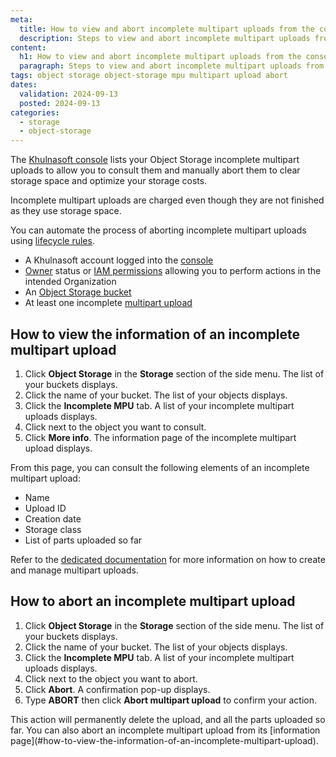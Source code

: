 ```yaml
---
meta:
  title: How to view and abort incomplete multipart uploads from the console
  description: Steps to view and abort incomplete multipart uploads from the Khulnasoft console.
content:
  h1: How to view and abort incomplete multipart uploads from the console
  paragraph: Steps to view and abort incomplete multipart uploads from the Khulnasoft console.
tags: object storage object-storage mpu multipart upload abort
dates:
  validation: 2024-09-13
  posted: 2024-09-13
categories:
  - storage
  - object-storage
---
```


The [Khulnasoft console](https://console.khulnasoft.com/) lists your Object Storage incomplete multipart uploads to allow you to consult them and manually abort them to clear storage space and optimize your storage costs.

<Message type="note">
Incomplete multipart uploads are charged even though they are  not finished as they use storage space.
</Message>

You can automate the process of aborting incomplete multipart uploads using [lifecycle rules](/storage/object/how-to/manage-lifecycle-rules).

<Macro id="requirements" />

- A Khulnasoft account logged into the [console](https://console.khulnasoft.com)
- [Owner](/identity-and-access-management/iam/concepts/#owner) status or [IAM permissions](/identity-and-access-management/iam/concepts/#permission) allowing you to perform actions in the intended Organization
- An [Object Storage bucket](/storage/object/how-to/create-a-bucket/)
- At least one incomplete [multipart upload](/storage/object/api-cli/multipart-uploads/)

## How to view the information of an incomplete multipart upload

1. Click **Object Storage** in the **Storage** section of the side menu. The list of your buckets displays.
2. Click the name of your bucket. The list of your objects displays.
3. Click the **Incomplete MPU** tab. A list of your incomplete multipart uploads displays.
4. Click <Icon name="more" /> next to the object you want to consult.
5. Click **More info**. The information page of the incomplete multipart upload displays.

From this page, you can consult the following elements of an incomplete multipart upload:
- Name
- Upload ID
- Creation date
- Storage class
- List of parts uploaded so far

Refer to the [dedicated documentation](/storage/object/api-cli/multipart-uploads/) for more information on how to create and manage multipart uploads.

## How to abort an incomplete multipart upload

1. Click **Object Storage** in the **Storage** section of the side menu. The list of your buckets displays.
2. Click the name of your bucket. The list of your objects displays.
3. Click the **Incomplete MPU** tab. A list of your incomplete multipart uploads displays.
4. Click <Icon name="more" /> next to the object you want to abort.
5. Click **Abort**. A confirmation pop-up displays.
6. Type **ABORT** then click **Abort multipart upload** to confirm your action.

<Message type="note">
This action will permanently delete the upload, and all the parts uploaded so far. You can also abort an incomplete multipart upload from its [information page](#how-to-view-the-information-of-an-incomplete-multipart-upload).
</Message>
